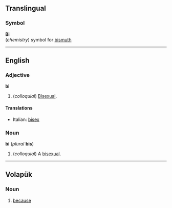 ==Translingual==
===Symbol===

'''Bi'''<br>(''chemistry'') symbol for [[bismuth]]

----
==English==
===Adjective===
'''bi'''

# (''colloquial'') [[Bisexual]].

====Translations====
*Italian: [[bisex]]

===Noun===
'''bi''' (''plural'' '''bis''')

# (''colloquial'') A [[bisexual]].

----
== Volapük == 
=== Noun === 
# [[because]]